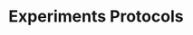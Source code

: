 ---
title: Experiments Protocols
description: This page provides an overview of the protocols used in our experiments.
---